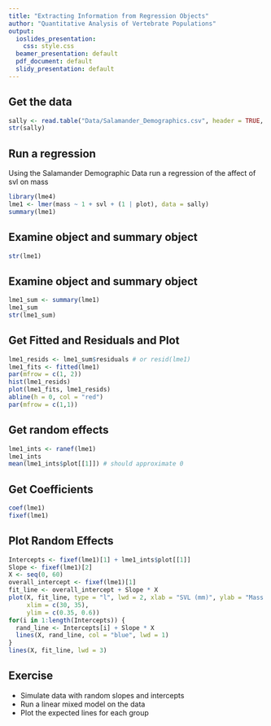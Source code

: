 ```yaml
---
title: "Extracting Information from Regression Objects"
author: "Quantitative Analysis of Vertebrate Populations"
output:
  ioslides_presentation:
    css: style.css
  beamer_presentation: default
  pdf_document: default
  slidy_presentation: default
---
```



## Get the data

```r
sally <- read.table("Data/Salamander_Demographics.csv", header = TRUE, stringsAsFactors = FALSE, sep = ",")
str(sally)
```

## Run a regression

Using the Salamander Demographic Data run a regression of the affect of svl on mass

```r
library(lme4)
lme1 <- lmer(mass ~ 1 + svl + (1 | plot), data = sally)
summary(lme1)
```

## Examine object and summary object

```r
str(lme1)
```


## Examine object and summary object

```r
lme1_sum <- summary(lme1)
lme1_sum
str(lme1_sum)
```


## Get Fitted and Residuals and Plot

```r
lme1_resids <- lme1_sum$residuals # or resid(lme1)
lme1_fits <- fitted(lme1)
par(mfrow = c(1, 2))
hist(lme1_resids)
plot(lme1_fits, lme1_resids)
abline(h = 0, col = "red")
par(mfrow = c(1,1))
```


## Get random effects

```r
lme1_ints <- ranef(lme1)
lme1_ints
mean(lme1_ints$plot[[1]]) # should approximate 0
```

## Get Coefficients

```r
coef(lme1)
fixef(lme1)
```

## Plot Random Effects

```r
Intercepts <- fixef(lme1)[1] + lme1_ints$plot[[1]]
Slope <- fixef(lme1)[2]
X <- seq(0, 60)
overall_intercept <- fixef(lme1)[1]
fit_line <- overall_intercept + Slope * X 
plot(X, fit_line, type = "l", lwd = 2, xlab = "SVL (mm)", ylab = "Mass (g)",
     xlim = c(30, 35),
     ylim = c(0.35, 0.6))
for(i in 1:length(Intercepts)) {
  rand_line <- Intercepts[i] + Slope * X
  lines(X, rand_line, col = "blue", lwd = 1)
}
lines(X, fit_line, lwd = 3)
```


## Exercise

* Simulate data with random slopes and intercepts
* Run a linear mixed model on the data
* Plot the expected lines for each group









